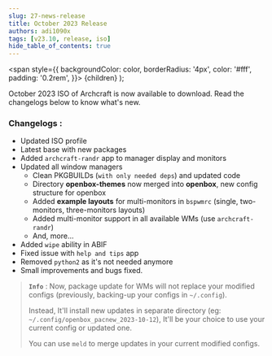 ```yaml
---
slug: 27-news-release
title: October 2023 Release
authors: adi1090x
tags: [v23.10, release, iso]
hide_table_of_contents: true
---
```


<!-- Badges -->
  <span
    style={{
      backgroundColor: color,
      borderRadius: '4px',
      color: '#fff',
      padding: '0.2rem',
    }}>
    {children}
  </span>
);

October 2023 ISO of Archcraft is now available to download. Read the changelogs below to know what's new.

<!--truncate-->

### Changelogs :
- Updated ISO profile
- Latest base with new packages
- Added `archcraft-randr` app to manager display and monitors
- Updated all window managers
  - Clean PKGBUILDs (`with only needed deps`) and updated code
  - Directory **openbox-themes** now merged into **openbox**, new config structure for openbox
  - Added **example layouts** for multi-monitors in `bspwmrc` (single, two-monitors, three-monitors layouts)
  - Added multi-monitor support in all available WMs (use `archcraft-randr`)
  - And, more...
- Added `wipe` ability in ABIF
- Fixed issue with `help and tips` app
- Removed `python2` as it's not needed anymore
- Small improvements and bugs fixed.

> **`Info`** : Now, package update for WMs will not replace your modified configs (previously, backing-up your configs in `~/.config`).
>
> Instead, It'll install new updates in separate directory (eg: `~/.config/openbox_pacnew_2023-10-12`), It'll be your choice to use your current config or updated one.
>
> You can use `meld` to merge updates in your current modified configs.
